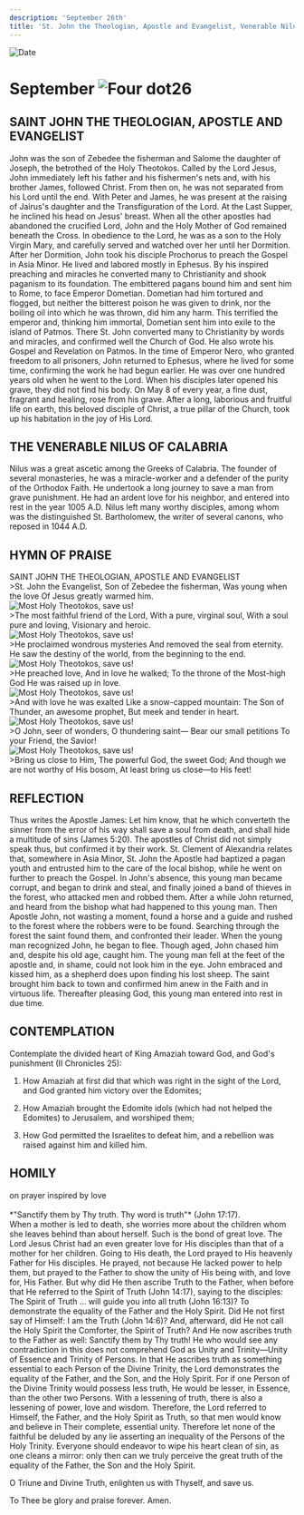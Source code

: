 ```yaml
---
description: 'September 26th'
title: 'St. John the Theologian, Apostle and Evangelist, Venerable Nilus of Calabria'
---
```


<RunningHead />
<Image src="/title-imprint.png" height={68} width={50} alt="Date" className="title-imprint"/>

# <div id="date">September <Image className="four-dot" src="/four-dot.png" height={15} width={15} alt="Four dot" />26</div>

## SAINT JOHN THE THEOLOGIAN, APOSTLE AND EVANGELIST

John was the son of Zebedee the fisherman and Salome the daughter of Joseph, the betrothed of the Holy Theotokos. Called by the Lord Jesus, John immediately left his father and his fishermen's nets and, with his brother James, followed Christ. From then on, he was not separated from his Lord until the end. With Peter and James, he was present at the raising of Jairus's daughter and the Transfiguration of the Lord. At the Last Supper, he inclined his head on Jesus' breast. When all the other apostles had abandoned the crucified Lord, John and the Holy Mother of God remained beneath the Cross. In obedience to the Lord, he was as a son to the Holy Virgin Mary, and carefully served and watched over her until her Dormition. After her Dormition, John took his disciple Prochorus to preach the Gospel in Asia Minor. He lived and labored mostly in Ephesus. By his inspired preaching and miracles he converted many to Christianity and shook paganism to its foundation. The embittered pagans bound him and sent him to Rome, to face Emperor Dometian. Dometian had him tortured and flogged, but neither the bitterest poison he was given to drink, nor the boiling oil into which he was thrown, did him any harm. This terrified the emperor and, thinking him immortal, Dometian sent him into exile to the island of Patmos. There St. John converted many to Christianity by words and miracles, and confirmed well the Church of God. He also wrote his Gospel and Revelation on Patmos. In the time of Emperor Nero, who granted freedom to all prisoners, John returned to Ephesus, where he lived for some time, confirming the work he had begun earlier. He was over one hundred years old when he went to the Lord. When his disciples later opened his grave, they did not find his body. On May 8 of every year, a fine dust, fragrant and healing, rose from his grave. After a long, laborious and fruitful life on earth, this beloved disciple of Christ, a true pillar of the Church, took up his habitation in the joy of His Lord.

## THE VENERABLE NILUS OF CALABRIA

Nilus was a great ascetic among the Greeks of Calabria. The founder of several monasteries, he was a miracle-worker and a defender of the purity of the Orthodox Faith. He undertook a long journey to save a man from grave punishment. He had an ardent love for his neighbor, and entered into rest in the year 1005 A.D. Nilus left many worthy disciples, among whom was the distinguished St. Bartholomew, the writer of several canons, who reposed in 1044 A.D.


## HYMN OF PRAISE
<div style={{textAlign:'center', color:'crimson', fontWeight:'bold'}}>
SAINT JOHN THE THEOLOGIAN, APOSTLE AND EVANGELIST
</div>
>St. John the Evangelist,  
Son of Zebedee the fisherman,  
Was young when the love  
Of Jesus greatly warmed him.  
<div style={{marginLeft: '10rem', marginTop:'1rem', maxWidth: '2rem'}}><Image className="four-dot" src="/four-dot.png" height={15} width={15} alt="Most Holy Theotokos, save us!" /></div>
>The most faithful friend of the Lord,  
With a pure, virginal soul,  
With a soul pure and loving,  
Visionary and heroic.  
<div style={{marginLeft: '10rem', marginTop:'1rem', maxWidth: '2rem'}}><Image className="four-dot" src="/four-dot.png" height={15} width={15} alt="Most Holy Theotokos, save us!" /></div>
>He proclaimed wondrous mysteries  
And removed the seal from eternity.  
He saw the destiny of the world,   
from the beginning to the end.  
<div style={{marginLeft: '10rem', marginTop:'1rem', maxWidth: '2rem'}}><Image className="four-dot" src="/four-dot.png" height={15} width={15} alt="Most Holy Theotokos, save us!" /></div>
>He preached love,  
And in love he walked;  
To the throne of the Most-high God  
He was raised up in love.  
<div style={{marginLeft: '10rem', marginTop:'1rem', maxWidth: '2rem'}}><Image className="four-dot" src="/four-dot.png" height={15} width={15} alt="Most Holy Theotokos, save us!" /></div>
>And with love he was exalted  
Like a snow-capped mountain:  
The Son of Thunder, an awesome prophet,  
But meek and tender in heart.  
<div style={{marginLeft: '10rem', marginTop:'1rem', maxWidth: '2rem'}}><Image className="four-dot" src="/four-dot.png" height={15} width={15} alt="Most Holy Theotokos, save us!" /></div>
>O John, seer of wonders,  
O thundering saint—  
Bear our small petitions  
To your Friend, the Savior!  
<div style={{marginLeft: '10rem', marginTop:'1rem', maxWidth: '2rem'}}><Image className="four-dot" src="/four-dot.png" height={15} width={15} alt="Most Holy Theotokos, save us!" /></div>
>Bring us close to Him,  
The powerful God, the sweet God;  
And though we are not worthy of His bosom,  
At least bring us close—to His feet!  


## REFLECTION

Thus writes the Apostle James: Let him know, that he which converteth the sinner from the error of his way shall save a soul from death, and shall hide a multitude of sins (James 5:20). The apostles of Christ did not simply speak thus, but confirmed it by their work. St. Clement of Alexandria relates that, somewhere in Asia Minor, St. John the Apostle had baptized a pagan youth and entrusted him to the care of the local bishop, while he went on further to preach the Gospel. In John's absence, this young man became corrupt, and began to drink and steal, and finally joined a band of thieves in the forest, who attacked men and robbed them. After a while John returned, and heard from the bishop what had happened to this young man. Then Apostle John, not wasting a moment, found a horse and a guide and rushed to the forest where the robbers were to be found. Searching through the forest the saint found them, and confronted their leader. When the young man recognized John, he began to flee. Though aged, John chased him and, despite his old age, caught him. The young man fell at the feet of the apostle and, in shame, could not look him in the eye. John embraced and kissed him, as a shepherd does upon finding his lost sheep. The saint brought him back to town and confirmed him anew in the Faith and in virtuous life. Thereafter pleasing God, this young man entered into rest in due time.


## CONTEMPLATION

Contemplate the divided heart of King Amaziah toward God, and God's punishment (II Chronicles 25):

1. How Amaziah at first did that which was right in the sight of the Lord, and God granted him victory over the Edomites;

2. How Amaziah brought the Edomite idols (which had not helped the Edomites) to Jerusalem, and worshiped them;

3. How God permitted the Israelites to defeat him, and a rebellion was raised against him and killed him.


## HOMILY
<div style={{textAlign:'center', color:'crimson', fontWeight:'bold'}}>
on prayer inspired by love
</div>
<br />
<div style={{textAlign:'right'}}>
*"Sanctify them by Thy truth. Thy word is truth"* (John 17:17).
</div>
When a mother is led to death, she worries more about the children whom she leaves behind than about herself. Such is the bond of great love. The Lord Jesus Christ had an even greater love for His disciples than that of a mother for her children. Going to His death, the Lord prayed to His heavenly Father for His disciples. He prayed, not because He lacked power to help them, but prayed to the Father to show the unity of His being with, and love for, His Father. But why did He then ascribe Truth to the Father, when before that He referred to the Spirit of Truth (John 14:17), saying to the disciples: The Spirit of Truth … will guide you into all truth (John 16:13)? To demonstrate the equality of the Father and the Holy Spirit. Did He not first say of Himself: I am the Truth (John 14:6)? And, afterward, did He not call the Holy Spirit the Comforter, the Spirit of Truth? And He now ascribes truth to the Father as well: Sanctify them by Thy truth! He who would see any contradiction in this does not comprehend God as Unity and Trinity—Unity of Essence and Trinity of Persons. In that He ascribes truth as something essential to each Person of the Divine Trinity, the Lord demonstrates the equality of the Father, and the Son, and the Holy Spirit. For if one Person of the Divine Trinity would possess less truth, He would be lesser, in Essence, than the other two Persons. With a lessening of truth, there is also a lessening of power, love and wisdom. Therefore, the Lord referred to Himself, the Father, and the Holy Spirit as Truth, so that men would know and believe in Their complete, essential unity. Therefore let none of the faithful be deluded by any lie asserting an inequality of the Persons of the Holy Trinity. Everyone should endeavor to wipe his heart clean of sin, as one cleans a mirror: only then can we truly perceive the great truth of the equality of the Father, the Son and the Holy Spirit.

O Triune and Divine Truth, enlighten us with Thyself, and save us.

To Thee be glory and praise forever. Amen.